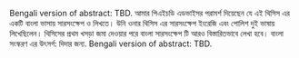 Bengali version of abstract: TBD.
আমার পিএইচডি এডভাইসর পরামর্শ দিয়েছেন যে এই থিসিস এর একটি বাংলা ভাসায় সারসংক্ষেপ ও লিখতে। উনি ওনার থিসিস এর সারসংক্ষেপ ইংরেজি এবং পোলিশ দুই ভাষায় লিখেছিলেন।
থিসিসের প্রথম খসড়া জমা দেওয়ার পরে বাংলা সারসংক্ষেপ টি আরও বিস্তারিতভাবে লেখা হবে।
বাংলা সংস্করণ এর উৎসর্গ: দিদার জন্য.
Bengali version of abstract: TBD.


<!-- Original template:

(tie back to PhD Statement of Purpose)

Installed on Windows + Syncing with box.

This *R Markdown* template is for writing an Oxford University thesis. The template is built using Yihui Xie's `bookdown` package, with heavy inspiration from Chester Ismay's `thesisdown` and the `OxThesis` \LaTeX\ template (most recently adapted by John McManigle).

This template's sample content include illustrations of how to write a thesis in R Markdown, and largely follows the structure from [this R Markdown workshop](https://ulyngs.github.io/rmarkdown-workshop-2019/).

Congratulations for taking a step further into the lands of open, reproducible science by writing your thesis using a tool that allows you to transparently include tables and dynamically generated plots directly from the underlying data. Hip hooray! 

-->

